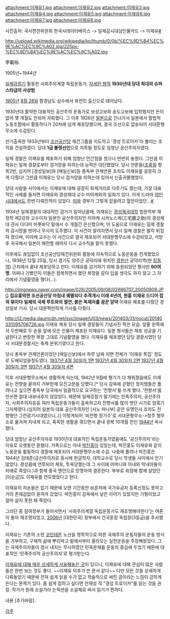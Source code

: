 attachment:이재유1.jpg
attachment:이재유2.jpg
attachment:이재유3.jpg
attachment:이재유4.jpg
attachment:이재유5.jpg
attachment:이재유6.jpg
attachment:이재유7.jpg
attachment:이재유8.jpg

사진출처: 국사편찬위원회 한국사데이터베이스 -> 일제감시대상인물카드 -> 이재유[http://db.history.go.kr/item/level.do?levelId=ia_4185_3255 #]

http://upload.wikimedia.org/wikipedia/ko/thumb/0/0b/%EC%9D%B4%EC%9E%AC%EC%9C%A02.jpg/225px-%EC%9D%B4%EC%9E%AC%EC%9C%A02.jpg

李載裕.

1905년~1944년

[[일제강점기]] 활동한 사회주의계열 독립운동가. [http://newsmaker.khan.co.kr/khnm.html?mode=view&code=116&artid=18825&pt=nv 자세한 행적] '''1930년대 당대 최대의 슈퍼스타급의 사상범'''

[[1905년]] [[8월 28일]] 함경남도 삼수에서 화전민 출신으로 태어났다. 

1930년대 활약한 대표적인 공산주의 운동가로 보성고보와 송도고보에 입학했지만 돈이 없어 몇 개월도 안되어 자퇴했다. 그 이후 1926년 [[일본]]으로 건너가서 일본에서 합법적 노동조합에서 활동하다가 20차례 넘게 체포당했으며, 결국 조선으로 압송되어 서대문형무소에 수감된다. 

만기출옥한 1933년부터 [[조선공산당]] 재건그룹을 지도하고 '경성 트로이카'라 불리는 조직을 건설하였다. 당대 '''1급 불령선인'''으로 지목될 정도로 엄청난 공산주의자였다.

일제 경찰은 이재유를 체포하기 위해 엄청난 안간힘을 썼으나 번번히 놓쳤다. 그만큼 이재유는 일제 경찰로부터 검거망을 피하는데 능력은 대단했었다. 당시 언론들([[조중동]] 항목2번, 심지어 [경성일보]와 [매일신보]등 총독부 관제언론 조차도 이재유를 굉장히 크게 다뤘다! 그만큼 이재유는 당시 검거망을 피하는데 있어서 신출귀몰했었다.

당대 사람들 사이에서는 이재유에 대해 굉장히 화제거리로 다루기도 했는데, 가장 대표적인 사례를 들자면 이재유와 경성제대 교수 미야케와의 일화가 있다. 이게 드라마 [[야인시대]]에서도 한번 다뤄진적이 있었다. [[미와]] 경부가 그렇게 잡을려고 혈안이었던...[http://netv.sbs.co.kr/sbox/sbox_index.jsp?uccid=10000145675&st=0&cooper=NAVER #]

1934년 일제경찰의 대대적인 검거가 일어났을때, 이재유는 [[경성제국대학]] 법문학부 재정학 제2강좌 교수이자 일본인 공산주의자인 미야케 시카노스케(三宅鹿之助)의 경성제대 관사 다다미 마룻바닥 밑에서 수 개월간 은신했으며, 이 도움으로 이재유는 일제 경찰의 감시망을 벗어나 무사히 도주했다. 이 사건이 알려지면서 당시 일제 경찰은 발칵 뒤집혀 졌으며, 미야케 교수는 이 사건으로 결국 체포되어 서대문형무소에 수감되었고, 석방 후 귀국해서 일본이 패전할 때까지 다시 교수직을 맡지 못했다.

이후에도 끊임없이 조선공산당재건위원회 활동에 지속적으로 노동운동을 전개했었으나, 1936년 12월 25일, 당시 경기도 양주군 공덕리에 위치한 [[경원선]] 공덕리역(현 [[창동역]]) 근처에서 끝내 체포당하고 만다. 이재유를 검거하기 위해 동원되었던 형사만 '''60여 명'''. 어찌나 기뻤던지 이들은 잠복하면서 했던 복장을 갈아 입을 생각도 하지 않고 그 자리에서 기념촬영을 했다(...).

http://imgnews.naver.com/image/028/2005/09/08/02686707_20050909.JPG
'''집요흉악한 조선공산당 마침내 궤멸되다'''
'''추격개시 이래 4년여, 원흉 이재유 드디어 잡혀 묶이다'''
'''일체의 국제 루트와의 절연, 붉은 독재자를 꿈꾼 암약'''
이재유 체포를 다뤘던 경성일보 기사. 당시 대문짝만하게 기사를 다뤘다.

http://i2.media.daumcdn.net/svc/image/U03/news/201403/31/nocut/20140331095706726.jpg
이재유 체포 당시 일제 경찰들이 기념사진 찍은 모습. 앞줄 왼쪽에서 두번째로 두 손을 앞에 모은 인물이 체포된 이재유다. 일본 형사들은 체포 성공을 기념한다고 변장한 복장 그대로 기념촬영을 했다. 이재유를 체포했던 담당 경찰서였던 당시 서대문경찰서는 축제 분위기였다고 한다.

당시 총독부 관제언론이었던 [매일신보]에서 하루 날짜 지면 전체가 '이재유 특집' 정도로 도배되었을정도였다.
[http://gonews.kinds.or.kr/OLD_NEWS_IMG3/MIN/MIN19370430z00_01.pdf 1937년 4월 30일자 1면]
[http://gonews.kinds.or.kr/OLD_NEWS_IMG3/MIN/MIN19370430z00_02.pdf 1937년 4월 30일자 2면]
[http://gonews.kinds.or.kr/OLD_NEWS_IMG3/MIN/MIN19370430z00_03.pdf 1937년 4월 30일자 3면]
[http://gonews.kinds.or.kr/OLD_NEWS_IMG3/MIN/MIN19370430z00_04.pdf 1937년 4월 30일자 4면]

이후 서대문형무소에서 생활하게 되는데, 1942년 9월에 형기가 다 채워졌음에도 이재유는 전향을 끝까지 거부한채 모진고문을 당했다.[* 당시 감옥에 갇혔던 정치범들은 풀려나고 싶으면 총독부 당국에서 일괄적으로 요구하는 '전향서'를 쓰게 했다. '전향서'를 안쓰면 절대 내보내주지 않았었다. 때문에 일제강점기 말기에는 민족주의자, 공산주의자, 사회주의자등등 여러 독립운동가들이 출옥하고자 전향서를 많이 썻던 시기로 암흑기 그자체였다.(심지어 일본의 대표 공산주의자인 [사노 마나부] 같은 유명인사 조차도 전향했던 그런광기시대였으니..)] 이렇게되어 '비전향 장기수'로 서대문형무소->청주 형무소로 옮겨져 지내게 되고, 혹독한 생활을 겪으면서 끝내 광복 10개월 전인 [[1944년]] 옥사했다.

당대 엄청난 공산주의자로 1930년대 대표적인 독립운동가였음에도 '공산주의자'라는 이유로 오랫동안 묻혔다. 가족으로는 아내 [[박진홍]]이 있었는데, 박진홍도 이재유와 같이 노동운동 활동하다 경찰에 체포되어 서대문형무소에 수감. 나중에 풀려나 박진홍은 1944년 김태준(공산주의자로 동시에 한글학자, 대학교수로 당시 학생들 사이에서 인기많았다. 경성콤에 연루되어 체포, 투옥당했는데 그 사이에 어머니와 아내와 막내아들이 차례로 죽었다.)과 함께 중국 옌안으로 망명하여 결혼한다. 부부로 위장해 함께 살았던 [이순금]도 이재유를 연모했었다고 한다.

이재유의 자손들은 없기 때문에 오랜 기간동안 보훈처에 국가유공자 등록신청도 못하고 거의 존재감없이 묻혀져 갔었다. 박진홍이 감옥에서 낳은 아이가 있었지만 기형이었고 얼마 살지 못한 채 죽었다. 

그러던 중 참여정부가 들어서면서 '사회주의계열 독립운동가도 재조명해야한다'는 여론이 돌아 재조명되었고, [[2006년]] [대한민국] 정부에서 건국훈장 독립장(3등급)을 추서했다. 

이재유는 기존의 소련 [[코민테른]] 노선을 맹목적으로 따른 국제주의 운동자들의 운동 방식을 거부하고, 구체적 삶에 뿌리박고 밑에서부터 올라오는 실천운동을 주장해왔었다. 그는 국제주의자들이 경시 내지는 무시하였던 민족문제를 운동의 중심에 두었기 때문에 대표적인 '민족주의적 공산주의자'로 평가받는다.

[http://ko.lihe.wikia.com/wiki/%EC%9D%B4%EC%9E%AC%EC%9C%A0 이재유에 대해 매우 상세하게 서술해놓은 곳]이 있으니, 이재유에 대해 관심이 많은 사람들은 한번 보는 것도 좋다. ~~이재유 덕후가 쓴 문서 같다~~ 다만 모든 것을 상세하게 다뤄놓았기 때문에 전혀 쉽게 읽을 수가 없고 학술적으로 써진 글이라는 느낌이 강하게 든다는 문제가 있다. 좀 쉽게 접하고 싶다면 안재성 작 "경성 트로이카"를 읽는 것을 권장. 작가가 원래 소설가라 논픽션을 소설체로 써서 읽기가 편하다.

내용 [추가바람].

[[각주]]
